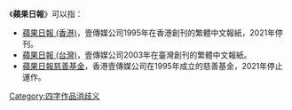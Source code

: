 《'''蘋果日報'''》可以指：
*[[蘋果日報_(香港)|蘋果日報 (香港)]]，壹傳媒公司1995年在香港創刊的繁體中文報紙，2021年停刊。
*[[蘋果日報_(台灣)|蘋果日報 (台灣)]]，壹傳媒公司2003年在臺灣創刊的繁體中文報紙。
*[[蘋果日報慈善基金|蘋果日報慈善基金]]，香港壹傳媒公司在1995年成立的慈善基金，2021年停止運作。

{{Disambiguation|Pin|Cat=四字组织机构消歧义}}
{{DEFAULTSORT:P}}
[[Category:四字作品消歧义|Category:四字作品消歧义]]